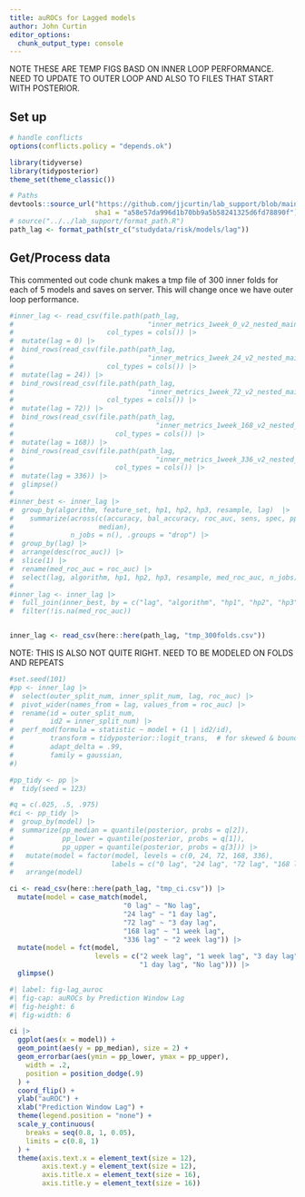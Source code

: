 ---
title: auROCs for Lagged models 
author: John Curtin 
editor_options: 
  chunk_output_type: console
---


NOTE THESE ARE TEMP FIGS BASD ON  INNER LOOP PERFORMANCE.  NEED TO UPDATE TO OUTER LOOP AND ALSO TO FILES THAT START WITH POSTERIOR.

## Set up
```{r}
# handle conflicts
options(conflicts.policy = "depends.ok")

library(tidyverse)
library(tidyposterior)
theme_set(theme_classic()) 

# Paths
devtools::source_url("https://github.com/jjcurtin/lab_support/blob/main/format_path.R?raw=true",
                     sha1 = "a58e57da996d1b70bb9a5b58241325d6fd78890f")
# source("../../lab_support/format_path.R")
path_lag <- format_path(str_c("studydata/risk/models/lag"))
```

## Get/Process data

This commented out code chunk makes a tmp file of 300 inner folds for each of 5 models and saves on server.   This will change once we have outer loop performance.
```{r}
#inner_lag <- read_csv(file.path(path_lag, 
#                                 "inner_metrics_1week_0_v2_nested_main.csv"),
#                       col_types = cols()) |> 
#  mutate(lag = 0) |> 
#  bind_rows(read_csv(file.path(path_lag, 
#                                 "inner_metrics_1week_24_v2_nested_main.csv"),
#                       col_types = cols()) |> 
#  mutate(lag = 24)) |> 
#  bind_rows(read_csv(file.path(path_lag, 
#                                 "inner_metrics_1week_72_v2_nested_main.csv"),
#                       col_types = cols()) |> 
#  mutate(lag = 72)) |> 
#  bind_rows(read_csv(file.path(path_lag, 
#                                   "inner_metrics_1week_168_v2_nested_main.csv"),
#                         col_types = cols()) |> 
#  mutate(lag = 168)) |> 
#  bind_rows(read_csv(file.path(path_lag, 
#                                   "inner_metrics_1week_336_v2_nested_main.csv"),
#                         col_types = cols()) |> 
#  mutate(lag = 336)) |> 
#  glimpse()
#
#inner_best <- inner_lag |> 
#  group_by(algorithm, feature_set, hp1, hp2, hp3, resample, lag)  |>  
#    summarize(across(c(accuracy, bal_accuracy, roc_auc, sens, spec, ppv, npv),
#                     median),
#              n_jobs = n(), .groups = "drop") |> 
#  group_by(lag) |> 
#  arrange(desc(roc_auc)) |> 
#  slice(1) |> 
#  rename(med_roc_auc = roc_auc) |> 
#  select(lag, algorithm, hp1, hp2, hp3, resample, med_roc_auc, n_jobs)
#
#inner_lag <- inner_lag |> 
#  full_join(inner_best, by = c("lag", "algorithm", "hp1", "hp2", "hp3", "resample")) |> 
#  filter(!is.na(med_roc_auc))


inner_lag <- read_csv(here::here(path_lag, "tmp_300folds.csv"))
```

NOTE: THIS IS ALSO NOT QUITE RIGHT. NEED TO BE MODELED ON FOLDS AND REPEATS
```{r}
#set.seed(101)
#pp <- inner_lag |> 
#  select(outer_split_num, inner_split_num, lag, roc_auc) |> 
#  pivot_wider(names_from = lag, values_from = roc_auc) |> 
#  rename(id = outer_split_num,
#         id2 = inner_split_num) |> 
#  perf_mod(formula = statistic ~ model + (1 | id2/id),
#         transform = tidyposterior::logit_trans,  # for skewed & bounded AUC
#         adapt_delta = .99,
#         family = gaussian, 
#)  

#pp_tidy <- pp |> 
#  tidy(seed = 123) 

#q = c(.025, .5, .975)
#ci <- pp_tidy |> 
#  group_by(model) |> 
#  summarize(pp_median = quantile(posterior, probs = q[2]),
#            pp_lower = quantile(posterior, probs = q[1]), 
#            pp_upper = quantile(posterior, probs = q[3])) |> 
#   mutate(model = factor(model, levels = c(0, 24, 72, 168, 336),
#                        labels = c("0 lag", "24 lag", "72 lag", "168 lag", "336 lag"))) |> 
#   arrange(model)

ci <- read_csv(here::here(path_lag, "tmp_ci.csv")) |> 
  mutate(model = case_match(model,
                            "0 lag" ~ "No lag",
                            "24 lag" ~ "1 day lag",
                            "72 lag" ~ "3 day lag",
                            "168 lag" ~ "1 week lag",
                            "336 lag" ~ "2 week lag")) |> 
  mutate(model = fct(model, 
                     levels = c("2 week lag", "1 week lag", "3 day lag", 
                                "1 day lag", "No lag"))) |> 
  glimpse() 
```


```{r}
#| label: fig-lag_auroc 
#| fig-cap: auROCs by Prediction Window Lag
#| fig-height: 6
#| fig-width: 6

ci |>
  ggplot(aes(x = model)) +
  geom_point(aes(y = pp_median), size = 2) +
  geom_errorbar(aes(ymin = pp_lower, ymax = pp_upper),
    width = .2,
    position = position_dodge(.9)
  ) +
  coord_flip() +
  ylab("auROC") +
  xlab("Prediction Window Lag") +
  theme(legend.position = "none") +
  scale_y_continuous(
    breaks = seq(0.8, 1, 0.05),
    limits = c(0.8, 1)
  ) +
  theme(axis.text.x = element_text(size = 12),
        axis.text.y = element_text(size = 12),
        axis.title.x = element_text(size = 16),
        axis.title.y = element_text(size = 16))
```